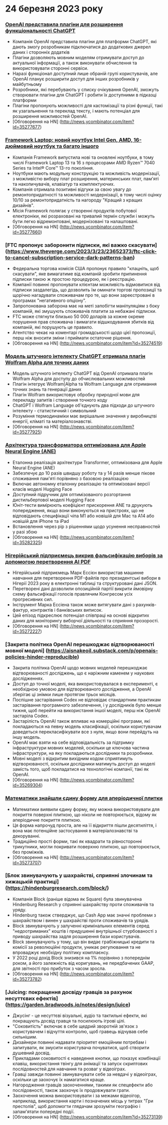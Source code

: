 
<Steps>

# 24 березня 2023 року

### [OpenAI представила плагіни для розширення функціональності ChatGPT](https://openai.com/blog/chatgpt-plugins)

- Компанія OpenAI представила плагіни для платформи ChatGPT, які дають змогу розробникам підключатися до додаткових джерел даних і сторонніх додатків
- Плагіни дозволяють мовним моделям отримувати доступ до актуальної інформації, а також виконувати обчислення та використовувати сторонні сервіси.
- Наразі функціонал доступний лише обраній групі користувачів, але OpenAI планує розширити доступ для інших розробників у майбутньому
- Розробники, які перебувають у списку очікування OpenAI, зможуть створювати плагіни для ChatGPT і робити їх доступними в підказці платформи
- Плагіни пропонують можливості для кастомізації та різні функції, такі як узагальнення та переклад тексту, і мають потенціал для розширення можливостей OpenAI.
- [Обговорення на HN] (http://news.ycombinator.com/item?id=35277677)

### [Framework Laptop: новий ноутбук Intel Gen, AMD, 16-дюймовий ноутбук та багато іншого](https://frame.work/)

- Компанія Framework випустила нові та оновлені ноутбуки, в тому числі Framework Laptop 13 та 16 з процесорами AMD Ryzen™ 7040 Series та Intel® Core™ 13-го покоління.
- Ноутбуки мають модульну конструкцію та можливість модернізації, з можливістю вибору плат розширення, материнських плат, пам'яті та накопичувачів, клавіатур та комплектуючих.
- Компанія отримала позитивні відгуки за свою увагу до ремонтопридатності та можливості модернізації, в тому числі оцінку 10/10 за ремонтопридатність та нагороду "Кращий з кращих дизайнів".
- Місія Framework полягає у створенні продуктів побутової електроніки, які розраховані на тривалий термін служби і можуть бути легко відремонтовані, модернізовані та налаштовані.
- [Обговорення на HN] (http://news.ycombinator.com/item?id=35277660)

### [FTC пропонує заборонити підписки, які важко скасувати] (https://www.theverge.com/2023/3/23/23652373/ftc-click-to-cancel-subscription-service-dark-patterns-ban)

- Федеральна торгова комісія США пропонує правило "клацніть, щоб скасувати", яке вимагатиме від компаній зробити припинення підписки такою ж простою процедурою, як і реєстрацію.
- Компанії повинні пропонувати клієнтам можливість відмовитися від підписки заздалегідь, що дозволить їм оминати торгові пропозиції та щорічно нагадувати споживачам про те, що вони зареєстровані в програмах "негативного опціону".
- Запропонована заборона має на меті запобігти маніпуляціям з боку компаній, які змушують споживачів платити за небажані підписки.
- FTC може стягнути близько 50 000 доларів за кожне окреме порушення прав споживача і вимагати відшкодування збитків від компаній, які порушують це правило.
- Агентство чекає на коментарі громадськості щодо цієї пропозиції, перш ніж вносити зміни і приймати остаточне рішення.
- [Обговорення на HN] (http://news.ycombinator.com/item?id=35274519)

### [Модель штучного інтелекту ChatGPT отримала плагін Wolfram Alpha для точних даних](https://writings.stephenwolfram.com/2023/03/chatgpt-gets-its-wolfram-superpowers/)

- Модель штучного інтелекту ChatGPT від OpenAI отримала плагін Wolfram Alpha для доступу до обчислювальних можливостей
- Плагін інтегрує Wolfram|Alpha та Wolfram Language для отримання точних знань та генерації даних
- Плагін Wolfram використовує обробку природної мови для перекладу запитів і створення точного коду
- ChatGPT і Wolfram Language об'єднують два підходи до штучного інтелекту - статистичний і символьний
- Розуміння термодинаміки має вирішальне значення у виробництві енергії, кліматі та матеріалознавстві.
- [Обговорення на HN] (http://news.ycombinator.com/item?id=35277925)

### [Архітектура трансформатора оптимізована для Apple Neural Engine (ANE)](https://github.com/apple/ml-ane-transformers)

- Еталонна реалізація архітектури Transformer, оптимізована для Apple Neural Engine (ANE)
- Забезпечує до 10 разів швидшу роботу та у 14 разів менше пікове споживання пам'яті порівняно з базовою реалізацією
- Включає автономну еталонну реалізацію та оптимізовані версії класів моделі Hugging Face
- Доступний підручник для оптимізованого розгортання дистильбертової моделі Hugging Face
- Юніт-тести вимірюють коефіцієнт прискорення ANE та друкують попередження, якщо вони виконуються на пристроях, що не відповідають специфікації чіпа M1 або новішій для Mac та A14 або новішій для iPhone та iPad
- Встановлення через pip з рішеннями щодо усунення несправностей у разі збою
- [Обговорення на HN] (http://news.ycombinator.com/item?id=35282325)

### [Нігерійський підприємець викрив фальсифікацію виборів за допомогою перетворення AI PDF](https://markessien.com/posts/drama_of_transcription/)

- Нігерійський підприємець Марк Ессієн використав машинне навчання для перетворення PDF-файлів про президентські вибори в Нігерії 2023 року в електронні таблиці та структуровані дані JSON.
- Перетворені дані дозволили опозиційній партії викрити ймовірну схему фальсифікації голосів правлячим Конгресом усіх прогресивних сил.
- Інструмент Марка Ессіена також може витягувати дані з рахунків-фактур, контрактів і банківських виписок.
- Цей епізод підкреслює потенціал співпраці на основі відкритих даних для моніторингу виборчої діяльності та сприяння прозорості.
- [Обговорення на HN] (http://news.ycombinator.com/item?id=35272227)

### [Закрита політика OpenAI перешкоджає відтворюваності мовної моделі] (https://aisnakeoil.substack.com/p/openais-policies-hinder-reproducible)

- Закрита політика OpenAI щодо мовних моделей перешкоджає відтворюваності досліджень, що є наріжним каменем у наукових дослідженнях.
- Доступ до точної моделі, яка використовувалася в експерименті, є необхідною умовою для відтворюваного дослідження, а OpenAI зберігає ці знімки лише протягом трьох місяців.
- Поспішне застарівання Codex не відповідає стандартним практикам застарівання програмного забезпечення, і у дослідників було менше тижня, щоб перейти на використання іншої моделі, перш ніж OpenAI застаріла Codex.
- Застарілість OpenAI також впливає на комерційні програми, які покладаються на певну модель класифікації, оскільки користувачам доведеться перекласифікувати все з нуля, якщо вони перейдуть на іншу модель.
- OpenAI має взяти на себе відповідальність за підтримку інфраструктури мовних моделей, оскільки це ключова частина інфраструктури, на яку покладаються дослідники та розробники.
- Мовні моделі з відкритим вихідним кодом сприятимуть відтворюваності, оскільки дослідники матимуть доступ до моделі замість того, щоб покладатися на технологічні компанії, такі як OpenAI.
- [Обговорення на HN] (http://news.ycombinator.com/item?id=35269304)

### [Математики знайшли єдину форму для аперіодичної плитки](https://www.newscientist.com/article/2365363-mathematicians-discover-shape-that-can-tile-a-wall-and-never-repeat/)

- Математики виявили єдину форму, яку можна використовувати для покриття поверхні плиткою, що ніколи не повторюється, відому як аперіодичне покриття плиткою.
- Ця форма напрочуд проста, але на її відкриття пішли десятиліття, і вона має потенційне застосування в матеріалознавстві та декоруванні.
- Традиційно прості форми, такі як квадрати та рівносторонні трикутники, могли покривати поверхню плиткою, що повторюється, без проміжків.
- [Обговорення на HN] (http://news.ycombinator.com/item?id=35273707)

### [Блок звинувачують у шахрайстві, сприянні злочинам та хижацькій практиці] (https://hindenburgresearch.com/block/)

- Компанія Block (раніше відома як Square) була звинувачена Hindenburg Research у сприянні шахрайству проти споживачів та уряду.
- Hindenburg також стверджує, що Cash App має значні проблеми з шахрайством і винен у шахрайстві проти споживачів та урядів.
- Block звинувачують у залученні кримінальних елементів серед "недоотриманих" коштів і придушенні внутрішньої стурбованості з приводу шахрайства задля розширення бази користувачів.
- Block звинувачують у тому, що він видає грабіжницькі кредити та комісії за революційні продукти, уникає регулювання та не впроваджує необхідну політику комплаєнсу.
- У 2022 році дохід Block знизився на 1% порівняно з попереднім роком, а його залежність від коригувань, не передбачених GAAP, для звітності про прибуток з часом зросла.
- [Обговорення на HN] (http://news.ycombinator.com/item?id=35273782)

### [Juicing: покращення досвіду гравців за рахунок несуттєвих ефектів] (https://garden.bradwoods.io/notes/design/juice)

- Джусінг - це несуттєві візуальні, аудіо та тактильні ефекти, які покращують досвід гравця та посилюють ігрові цілі.
- "Соковитість" включає в себе щедрий зворотній зв'язок з користувачем і відчуття контролю, щоб гравець відчував себе сильнішим.
- Дизайнери повинні надавати пріоритет емоційним потребам і запитувати, як змусити користувача почуватися, щоб створити душевний досвід.
- Прикладами соковитості є наведення кнопки, що показує комбінації клавіш, використання твінгу для анімації та запуск скриптових послідовностей для навчання та розваг у відеоіграх.
- Гравці завжди повинні звинувачувати себе за невдачі у відеоіграх, оскільки це заохочує їх намагатися краще.
- Нагородження гравців заохоченнями, такими як спецефекти або послідовності, також заохочує їх продовжувати грати.
- Заохочення можна використовувати і за межами відеоігор, наприклад, використання карти і позначених місць у титрах "Гри престолів", щоб допомогти глядачам зрозуміти географію і запам'ятати попередні події.
- [Обговорення на HN] (http://news.ycombinator.com/item?id=35273139)

</Steps>
